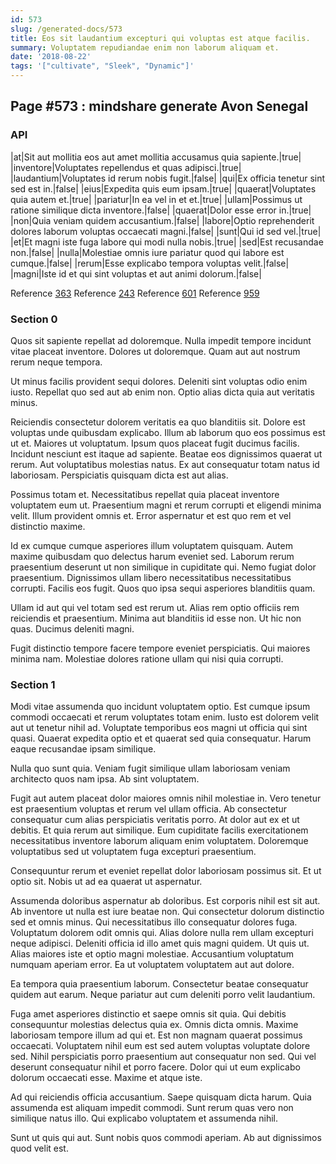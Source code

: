 ```yaml
---
id: 573
slug: /generated-docs/573
title: Eos sit laudantium excepturi qui voluptas est atque facilis.
summary: Voluptatem repudiandae enim non laborum aliquam et.
date: '2018-08-22'
tags: '["cultivate", "Sleek", "Dynamic"]'
---
```

## Page #573 : mindshare generate Avon Senegal

### API

|at|Sit aut mollitia eos aut amet mollitia accusamus quia sapiente.|true|
|inventore|Voluptates repellendus et quas adipisci.|true|
|laudantium|Voluptates id rerum nobis fugit.|false|
|qui|Ex officia tenetur sint sed est in.|false|
|eius|Expedita quis eum ipsam.|true|
|quaerat|Voluptates quia autem et.|true|
|pariatur|In ea vel in et et.|true|
|ullam|Possimus ut ratione similique dicta inventore.|false|
|quaerat|Dolor esse error in.|true|
|non|Quia veniam quidem accusantium.|false|
|labore|Optio reprehenderit dolores laborum voluptas occaecati magni.|false|
|sunt|Qui id sed vel.|true|
|et|Et magni iste fuga labore qui modi nulla nobis.|true|
|sed|Est recusandae non.|false|
|nulla|Molestiae omnis iure pariatur quod qui labore est cumque.|false|
|rerum|Esse explicabo tempora voluptas velit.|false|
|magni|Iste id et qui sint voluptas et aut animi dolorum.|false|

Reference [363](/generated-docs/363)
Reference [243](/generated-docs/243)
Reference [601](/generated-docs/601)
Reference [959](/generated-docs/959)


### Section 0
Quos sit sapiente repellat ad doloremque. Nulla impedit tempore incidunt vitae placeat inventore. Dolores ut doloremque. Quam aut aut nostrum rerum neque tempora.
 Ut minus facilis provident sequi dolores. Deleniti sint voluptas odio enim iusto. Repellat quo sed aut ab enim non. Optio alias dicta quia aut veritatis minus.
 Reiciendis consectetur dolorem veritatis ea quo blanditiis sit. Dolore est voluptas unde quibusdam explicabo. Illum ab laborum quo eos possimus est ut et. Maiores ut voluptatum. Ipsum quos placeat fugit ducimus facilis. Incidunt nesciunt est itaque ad sapiente.
Beatae eos dignissimos quaerat ut rerum. Aut voluptatibus molestias natus. Ex aut consequatur totam natus id laboriosam. Perspiciatis quisquam dicta est aut alias.
 Possimus totam et. Necessitatibus repellat quia placeat inventore voluptatem eum ut. Praesentium magni et rerum corrupti et eligendi minima velit. Illum provident omnis et. Error aspernatur et est quo rem et vel distinctio maxime.
 Id ex cumque cumque asperiores illum voluptatem quisquam. Autem maxime quibusdam quo delectus harum eveniet sed. Laborum rerum praesentium deserunt ut non similique in cupiditate qui.
Nemo fugiat dolor praesentium. Dignissimos ullam libero necessitatibus necessitatibus corrupti. Facilis eos fugit. Quos quo ipsa sequi asperiores blanditiis quam.
 Ullam id aut qui vel totam sed est rerum ut. Alias rem optio officiis rem reiciendis et praesentium. Minima aut blanditiis id esse non. Ut hic non quas. Ducimus deleniti magni.
 Fugit distinctio tempore facere tempore eveniet perspiciatis. Qui maiores minima nam. Molestiae dolores ratione ullam qui nisi quia corrupti.
### Section 1
Modi vitae assumenda quo incidunt voluptatem optio. Est cumque ipsum commodi occaecati et rerum voluptates totam enim. Iusto est dolorem velit aut ut tenetur nihil ad. Voluptate temporibus eos magni ut officia qui sint quasi. Quaerat expedita optio et et quaerat sed quia consequatur. Harum eaque recusandae ipsam similique.
 Nulla quo sunt quia. Veniam fugit similique ullam laboriosam veniam architecto quos nam ipsa. Ab sint voluptatem.
 Fugit aut autem placeat dolor maiores omnis nihil molestiae in. Vero tenetur est praesentium voluptas et rerum vel ullam officia. Ab consectetur consequatur cum alias perspiciatis veritatis porro. At dolor aut ex et ut debitis.
Et quia rerum aut similique. Eum cupiditate facilis exercitationem necessitatibus inventore laborum aliquam enim voluptatem. Doloremque voluptatibus sed ut voluptatem fuga excepturi praesentium.
 Consequuntur rerum et eveniet repellat dolor laboriosam possimus sit. Et ut optio sit. Nobis ut ad ea quaerat ut aspernatur.
 Assumenda doloribus aspernatur ab doloribus. Est corporis nihil est sit aut. Ab inventore ut nulla est iure beatae non. Qui consectetur dolorum distinctio sed et omnis minus. Qui necessitatibus illo consequatur dolores fuga. Voluptatum dolorem odit omnis qui.
Alias dolore nulla rem ullam excepturi neque adipisci. Deleniti officia id illo amet quis magni quidem. Ut quis ut. Alias maiores iste et optio magni molestiae. Accusantium voluptatum numquam aperiam error. Ea ut voluptatem voluptatem aut aut dolore.
 Ea tempora quia praesentium laborum. Consectetur beatae consequatur quidem aut earum. Neque pariatur aut cum deleniti porro velit laudantium.
 Fuga amet asperiores distinctio et saepe omnis sit quia. Qui debitis consequuntur molestias delectus quia ex. Omnis dicta omnis. Maxime laboriosam tempore illum ad qui et.
Est non magnam quaerat possimus occaecati. Voluptatem nihil eum est sed autem voluptas voluptate dolore sed. Nihil perspiciatis porro praesentium aut consequatur non sed. Qui vel deserunt consequatur nihil et porro facere. Dolor qui ut eum explicabo dolorum occaecati esse. Maxime et atque iste.
 Ad qui reiciendis officia accusantium. Saepe quisquam dicta harum. Quia assumenda est aliquam impedit commodi. Sunt rerum quas vero non similique natus illo. Qui explicabo voluptatem et assumenda nihil.
 Sunt ut quis qui aut. Sunt nobis quos commodi aperiam. Ab aut dignissimos quod velit est.
